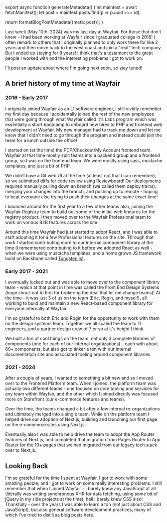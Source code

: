 

export async function generateMetadata() {
  let mainfest = await fetchManifest();
  let post = mainfest.posts.find(p => p.uuid === id);

  return formatBlogPostMetadata({meta: post});
}

<BlogPage id={id}>

Last week (May 10th, 2024) was my last day at Wayfair. For those that don't know - I had been working at Wayfair since I graduated college in 2016! I often remark to others that I originally planned to only work there for like 2 years and then move back to the west coast and join a "real" tech company. But I ended up staying for 8 years! I think that's a testament to the great people I worked with and the interesting problems I got to work on.

I'll post an update about where I'm going next soon, so stay tuned!

## A brief history of my time at Wayfair

### 2016 - Early 2017

I originally joined Wayfair as an L1 software engineer, I still vividly remember my first day because I accidentally joined the rest of the new employees that were going through what Wayfair called it's Labs program which was essentially a short bootcamp to onboard new hires to PHP and frontend web development at Wayfair. My new manager had to track me down and let me know that I didn't need to go through the program and instead could join the team for a lunch outside the office!

I started on (at the time) the PDP/Checkout/My Account frontend team. Wayfair at that time mostly split teams into a backend group and a frontend group, so I was on the frontend team. We were mostly using sass, mustache templates, and just a bit of PHP.

We didn't have a Git web UI at the time (at least not that I can remember), so we submitted diffs for code review using [Reviewboard](https://www.reviewboard.org/)! Our deployments required manually pulling down an branch (we called them deploy trains), merging your changes into the branch, and pushing up to remote - hoping to beat everyone else trying to push their changes at the same exact time!

I bounced around for the first year to a few other teams also, joining the Wayfair Registry team to build out some of the initial web features for the registry product. I then moved over to the Wayfair Professional team to work on various B2B features across the site.

Around this time Wayfair had just started to adopt React, and I was able to start adopting it for a few Professional features on the site. Through that work I started contributing more to our internal component library at the time (I remembered contributing to it before we adopted React as well - when we were using mustache templates, and a home grown JS framework build on Backbone called [Tungsten.js](https://github.com/wayfair-archive/tungstenjs)).

### Early 2017 - 2021

I eventually lucked out and was able to move over to the component library team - which at that point in time was called the Front End Design Systems (huge shout-out to Eric for brokering the deal that let me change teams)! At the time - it was just 3 of us on the team (Eric, Rogin, and myself), all working to build and maintain a new React-based component library for everyone internally at Wayfair.

I'm so grateful to both Eric and Rogin for the opportunity to work with them on the design systems team. Together we all scaled the team to 11 engineers, and a partner design crew of 7 or so at it's height I think.

We built a ton of cool things on the team, not only 3 complete libraries of components (one for each of our internal organizations) - each with about 60+ components, but also got to tinker a ton with our internal documentation site and associated tooling around component libraries.

### 2021 - 2024

After a couple of years, I wanted to something a bit new and so I moved over to the Frontend Platform team. When I joined, the platform team was actually two different teams - one focused on core tooling and services for any team within Wayfair, and the other which I joined directly was focused more on Storefront (our e-commerce features and teams).

Over the time, the teams changed a bit after a few internal re-organizations and ultimately merged into a single team. While on the platform team I helped drive our adoption of Next.js, building and launching our first page on the e-commerce sites using Next.js.

Eventually also I was able to help drive the team to adopt the App Router features of Next.js, and completed that migration from Pages Router to App Router for the 10+ pages that we had migrated from our legacy tech stack over to Next.js.

## Looking Back

I'm so grateful for the time I spent at Wayfair. I got to work with some amazing people, and I got to work on some really interesting problems. I still remember that when I joined Wayfair - I barely knew any JavaScript at all (literally was writing synchronous XHR for data fetching, using some bit of jQuery in my side projects at the time), hell I barely knew CSS also! Thankfully - over the years I was able to learn a ton (not just about CSS and JavaScript), but also general software development practices, many of which I've tried to distill as blog posts here.

</BlogPage>
